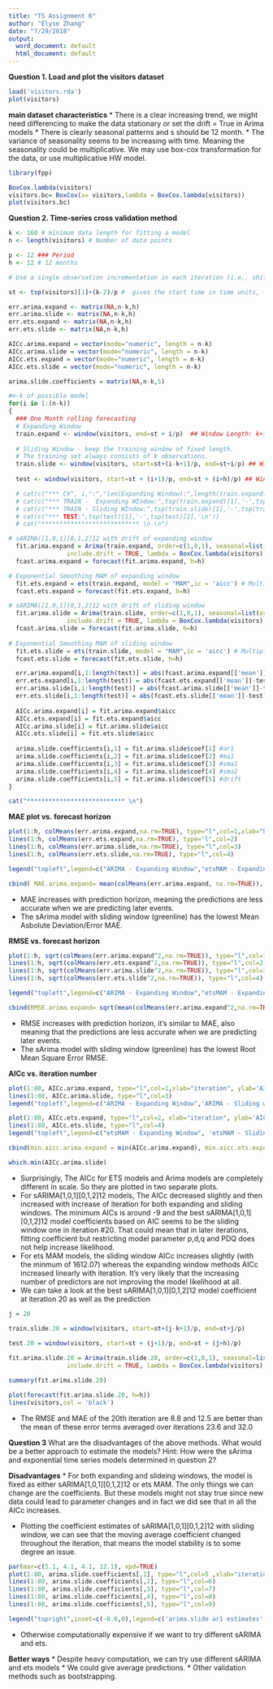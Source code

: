```yaml
---
title: "TS Assignment 6"
author: "Elyse Zhang"
date: "7/29/2018"
output:
  word_document: default
  html_document: default
---
```


**Question 1. Load and plot the visitors dataset**
```r
load('visitors.rda')
plot(visitors)
```

**main dataset characteristics**
* There is a clear increasing trend, we might need differencing to make the data stationary or set the drift = True in Arima models
* There is clearly seasonal patterns and s should be 12 month.
* The variance of seasonality seems to be increasing with time. Meaning the seasonality could be multiplicative. We may use box-cox transformation for the data, or use multiplicative HW model.

```r
library(fpp)
```

```r
BoxCox.lambda(visitors)
visitors.bc= BoxCox(x= visitors,lambda = BoxCox.lambda(visitors))
plot(visitors.bc)
```


**Question 2. Time-series cross validation method**
```r
k <- 160 # minimum data length for fitting a model
n <- length(visitors) # Number of data points

p <- 12 ### Period
h <- 12 # 12 months

# Use a single observation incrementation in each iteration (i.e., shift the training set forward by 1 observations.) Note: You are expected to have 80 iterations of cross validation

st <- tsp(visitors)[1]+(k-2)/p #  gives the start time in time units,

err.arima.expand <- matrix(NA,n-k,h)
err.arima.slide <- matrix(NA,n-k,h)
err.ets.expand <- matrix(NA,n-k,h)
err.ets.slide <- matrix(NA,n-k,h)

AICc.arima.expand = vector(mode="numeric", length = n-k)
AICc.arima.slide = vector(mode="numeric", length = n-k)
AICc.ets.expand = vector(mode="numeric", length = n-k)
AICc.ets.slide = vector(mode="numeric", length = n-k)

arima.slide.coefficients = matrix(NA,n-k,5)
```


```r
#n-k of possible model
for(i in 1:(n-k))
{
  ### One Month rolling forecasting
  # Expanding Window 
  train.expand <- window(visitors, end=st + i/p)  ## Window Length: k+i
  
  # Sliding Window - keep the training window of fixed length. 
  # The training set always consists of k observations.
  train.slide <- window(visitors, start=st+(i-k+1)/p, end=st+i/p) ## Window Length: k
  
  test <- window(visitors, start=st + (i+1)/p, end=st + (i+h)/p) ## Window Length: h

  # cat(c("*** CV", i,":","len(Expanding Window):",length(train.expand), "len(Sliding Window):",length(train.slide), "len(Test):",length(test),'\n'  ))
  # cat(c("*** TRAIN -  Expanding WIndow:",tsp(train.expand)[1],'-',tsp(train.expand)[2],'\n'))
  # cat(c("*** TRAIN - Sliding WIndow:",tsp(train.slide)[1],'-',tsp(train.slide)[2],'\n'))
  # cat(c("*** TEST:",tsp(test)[1],'-',tsp(test)[2],'\n'))
  # cat("*************************** \n \n")

# sARIMA([1,0,1][0,1,2]12 with drift of expanding window
  fit.arima.expand = Arima(train.expand, order=c(1,0,1), seasonal=list(order=c(0,1,2), period=p),
                include.drift = TRUE, lambda = BoxCox.lambda(visitors), method="ML") #lambda = boxcox lambda
  fcast.arima.expand = forecast(fit.arima.expand, h=h)

# Exponential Smoothing MAM of expanding window  
  fit.ets.expand = ets(train.expand, model = "MAM",ic = 'aicc') # Multiplicative Error, Additive trend, Multiplicative Season (MAM), multiplicative model can't have boxcox lambda
  fcast.ets.expand = forecast(fit.ets.expand, h=h)

# sARIMA([1,0,1][0,1,2]12 with drift of sliding window
  fit.arima.slide = Arima(train.slide, order=c(1,0,1), seasonal=list(order=c(0,1,2), period=p),
                include.drift = TRUE, lambda = BoxCox.lambda(visitors), method="ML")
  fcast.arima.slide = forecast(fit.arima.slide, h=h)
  
# Exponential Smoothing MAM of sliding window  
  fit.ets.slide = ets(train.slide, model = "MAM",ic = 'aicc') # Multiplicative Error, Additive trend, Multiplicative Season (MAM)  
  fcast.ets.slide = forecast(fit.ets.slide, h=h)

  err.arima.expand[i,1:length(test)] = abs(fcast.arima.expand[['mean']]-test)
  err.ets.expand[i,1:length(test)] = abs(fcast.ets.expand[['mean']]-test)
  err.arima.slide[i,1:length(test)] = abs(fcast.arima.slide[['mean']]-test)
  err.ets.slide[i,1:length(test)] = abs(fcast.ets.slide[['mean']]-test)
  
  AICc.arima.expand[i] = fit.arima.expand$aicc
  AICc.ets.expand[i] = fit.ets.expand$aicc
  AICc.arima.slide[i] = fit.arima.slide$aicc
  AICc.ets.slide[i] = fit.ets.slide$aicc
  
  arima.slide.coefficients[i,1] = fit.arima.slide$coef[1] #ar1
  arima.slide.coefficients[i,2] = fit.arima.slide$coef[2] #ma1
  arima.slide.coefficients[i,3] = fit.arima.slide$coef[3] #sma1
  arima.slide.coefficients[i,4] = fit.arima.slide$coef[4] #sma2
  arima.slide.coefficients[i,5] = fit.arima.slide$coef[5] #drift
}

cat("*************************** \n")
```

**MAE plot vs. forecast horizon**
```r
plot(1:h, colMeans(err.arima.expand,na.rm=TRUE), type="l",col=1,xlab="horizon", ylab="MAE",ylim = c(15,40))
lines(1:h, colMeans(err.ets.expand,na.rm=TRUE), type="l",col=2)
lines(1:h, colMeans(err.arima.slide,na.rm=TRUE), type="l",col=3)
lines(1:h, colMeans(err.ets.slide,na.rm=TRUE), type="l",col=4)

legend("topleft",legend=c("ARIMA - Expanding Window","etsMAM - Expanding Window", 'ARIMA - Sliding window ','etsMAM - Sliding Window'),col=1:4,lty=1)

cbind( MAE.arima.expand= mean(colMeans(err.arima.expand, na.rm=TRUE)), MAE.ets.expand = mean(colMeans(err.ets.expand, na.rm=TRUE)), MAE.arima.slide = mean(colMeans(err.arima.slide, na.rm=TRUE)), MAE.ets.slide = mean(colMeans(err.ets.slide, na.rm=TRUE))  )

```

* MAE increases with prediction horizon, meaning the predictions are less accurate when we are predicting later events. 
* The sArima model with sliding window (greenline) has the lowest Mean Asbolute Deviation/Error MAE. 


**RMSE vs. forecast horizon**
```r
plot(1:h, sqrt(colMeans(err.arima.expand^2,na.rm=TRUE)), type="l",col=1,xlab="horizon", ylab="RMSE",ylim = c(20,50))
lines(1:h, sqrt(colMeans(err.ets.expand^2,na.rm=TRUE)), type="l",col=2)
lines(1:h, sqrt(colMeans(err.arima.slide^2,na.rm=TRUE)), type="l",col=3)
lines(1:h, sqrt(colMeans(err.ets.slide^2,na.rm=TRUE)), type="l",col=4)

legend("topleft",legend=c("ARIMA - Expanding Window","etsMAM - Expanding Window", 'ARIMA - Sliding window ','etsMAM - Sliding Window'),col=1:4,lty=1)

cbind(RMSE.arima.expand= sqrt(mean(colMeans(err.arima.expand^2,na.rm=TRUE))), RMSE.ets.expand = sqrt(mean(colMeans(err.ets.expand^2,na.rm=TRUE))), RMSE.arima.slide = sqrt(mean(colMeans(err.arima.slide^2,na.rm=TRUE))), RMSE.ets.slide = sqrt(mean(colMeans(err.ets.slide^2,na.rm=TRUE))))
```

* RMSE increases with prediction horizon, it's similar to MAE, also meaning that the predictions are less accurate when we are predicting later events. 
* The sArima model with sliding window (greenline) has the lowest Root Mean Square Error RMSE. 


**AICc vs. iteration number**
```r
plot(1:80, AICc.arima.expand, type="l",col=1,xlab="iteration", ylab='AICc', ylim = c(-10,50))
lines(1:80, AICc.arima.slide, type="l",col=3)
legend("topleft",legend=c("ARIMA - Expanding Window",'ARIMA - Sliding window'),col=c(1,3),lty=1)

plot(1:80, AICc.ets.expand, type="l",col=2, xlab="iteration", ylab='AICc', ylim = c(1500,3000))
lines(1:80, AICc.ets.slide, type="l",col=4)
legend("topleft",legend=c("etsMAM - Expanding Window", 'etsMAM - Sliding Window'),col=c(2,4),lty=1)

cbind(min.aicc.arima.expand = min(AICc.arima.expand), min.aicc.ets.expand =min(AICc.ets.expand), min.aicc.arima.slide = min(AICc.arima.slide), min.aicc.ets.slide = min(AICc.ets.slide))

which.min(AICc.arima.slide)
```

* Surprisingly, The AICc for ETS models and Arima models are completely different in scale. So they are plotted in two separate plots. 
* For sARIMA[1,0,1][0,1,2]12 models, The AICc decreased slightly and then increased with increase of iteration for both expanding and sliding windows. The minimum AICs is around -9 and the best sARIMA[1,0,1][0,1,2]12 model coefficients based on AIC seems to be the sliding window one in iteration #20. That could mean that in later iterations, fitting coefficient but restricting model parameter p,d,q and PDQ does not help increase likelihood. 
* For ets MAM models, the sliding window AICc increases slightly (with the minmum of 1612.07) whereas the expanding window methods AICc increased linearly with iteration. It's very likely that the increasing number of predictors are not improving the model likelihood at all. 
* We can take a look at the best sARIMA[1,0,1][0,1,2]12 model coefficient at iteration 20 as well as the prediction

```r
j = 20

train.slide.20 = window(visitors, start=st+(j-k+1)/p, end=st+j/p)
  
test.20 = window(visitors, start=st + (j+1)/p, end=st + (j+h)/p) 

fit.arima.slide.20 = Arima(train.slide.20, order=c(1,0,1), seasonal=list(order=c(0,1,2), period=p),
                include.drift = TRUE, lambda = BoxCox.lambda(visitors), method="ML")

summary(fit.arima.slide.20)

plot(forecast(fit.arima.slide.20, h=h))
lines(visitors,col = 'black')


```

* The RMSE and MAE of the 20th iteration are 8.8 and 12.5 are better than the mean of these error terms averaged over iterations 23.6 and 32.0

**Question 3**
What are the disadvantages of the above methods. What would be a better approach to estimate the models? Hint: How were the sArima and exponential time series models determined in question 2?

**Disadvantages**
* For both expanding and slideing windows, the model is fixed as either sARIMA[1,0,1][0,1,2]12 or ets MAM. The only things we can change are the coefficients.  But these models might not stay true since new data could lead to parameter changes and in fact we did see that in all the AICc increases.

* Plotting the coefficient estimates of sARIMA[1,0,1][0,1,2]12 with sliding window, we can see that the moving average coefficient changed throughout the iteration, that means the model stability is to some degree an issue.

```r
par(mar=c(5.1, 4.1, 4.1, 12.1), xpd=TRUE)
plot(1:80, arima.slide.coefficients[,1], type="l",col=5 ,xlab="iteration", ylab='coefficients estimates', ylim = c(-1,1))
lines(1:80, arima.slide.coefficients[,2], type="l",col=6)
lines(1:80, arima.slide.coefficients[,3], type="l",col=7)
lines(1:80, arima.slide.coefficients[,4], type="l",col=8)
lines(1:80, arima.slide.coefficients[,5], type="l",col=9)

legend("topright",inset=c(-0.6,0),legend=c('arima.slide ar1 estimates', 'arima.slide ma1 estimates', 'arima.slide sma1 estimates','arima.slide sma2 estimates','arima.slide drift estimates'),col=c(5:9),lty=1)
```

* Otherwise computationally expensive if we want to try different sARIMA and ets.

**Better ways**
* Despite heavy computation, we can try use different sARIMA and ets models
* We could give average predictions. 
* Other validation methods such as bootstrapping.






